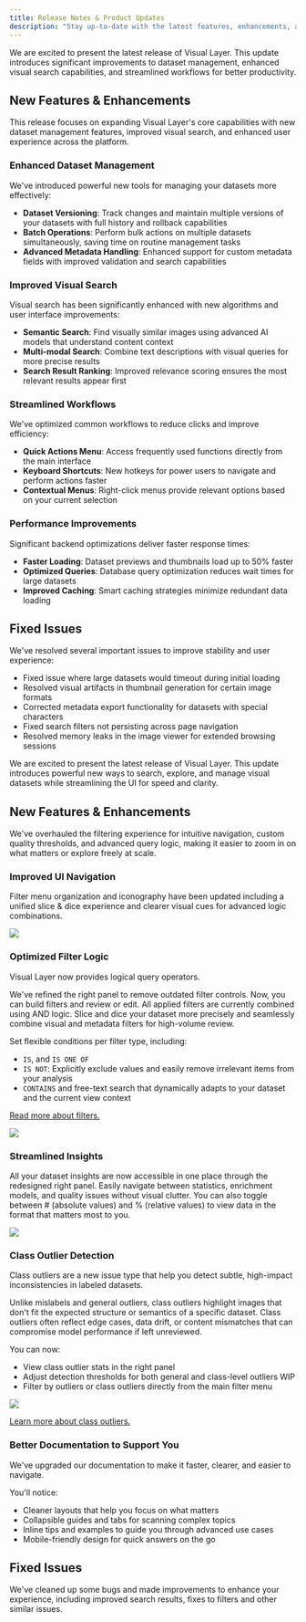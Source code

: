 ```yaml
---
title: Release Notes & Product Updates
description: "Stay up-to-date with the latest features, enhancements, and bug fixes in Visual Layer. This page provides a comprehensive changelog of all product updates."
---
```


<Update label="2025-08-11" >
We are excited to present the latest release of Visual Layer. This update introduces significant improvements to dataset management, enhanced visual search capabilities, and streamlined workflows for better productivity.

## New Features & Enhancements

This release focuses on expanding Visual Layer's core capabilities with new dataset management features, improved visual search, and enhanced user experience across the platform.

### Enhanced Dataset Management

We've introduced powerful new tools for managing your datasets more effectively:

* **Dataset Versioning**: Track changes and maintain multiple versions of your datasets with full history and rollback capabilities
* **Batch Operations**: Perform bulk actions on multiple datasets simultaneously, saving time on routine management tasks
* **Advanced Metadata Handling**: Enhanced support for custom metadata fields with improved validation and search capabilities

### Improved Visual Search

Visual search has been significantly enhanced with new algorithms and user interface improvements:

* **Semantic Search**: Find visually similar images using advanced AI models that understand content context
* **Multi-modal Search**: Combine text descriptions with visual queries for more precise results
* **Search Result Ranking**: Improved relevance scoring ensures the most relevant results appear first

### Streamlined Workflows

We've optimized common workflows to reduce clicks and improve efficiency:

* **Quick Actions Menu**: Access frequently used functions directly from the main interface
* **Keyboard Shortcuts**: New hotkeys for power users to navigate and perform actions faster
* **Contextual Menus**: Right-click menus provide relevant options based on your current selection

### Performance Improvements

Significant backend optimizations deliver faster response times:

* **Faster Loading**: Dataset previews and thumbnails load up to 50% faster
* **Optimized Queries**: Database query optimization reduces wait times for large datasets
* **Improved Caching**: Smart caching strategies minimize redundant data loading

## Fixed Issues

We've resolved several important issues to improve stability and user experience:

* Fixed issue where large datasets would timeout during initial loading
* Resolved visual artifacts in thumbnail generation for certain image formats
* Corrected metadata export functionality for datasets with special characters
* Fixed search filters not persisting across page navigation
* Resolved memory leaks in the image viewer for extended browsing sessions

</Update>

<Update label="2025-05-08" >
We are excited to present the latest release of Visual Layer. This update introduces powerful new ways to search, explore, and manage visual datasets while streamlining the UI for speed and clarity.

## New Features & Enhancements

We've overhauled the filtering experience for intuitive navigation, custom quality thresholds, and advanced query logic, making it easier to zoom in on what matters or explore freely at scale.

### Improved UI Navigation

Filter menu organization and iconography have been updated including a unified slice & dice experience and clearer visual cues for advanced logic combinations.

<Frame>
  <img src="/images/highlight-filters-and-insights.png" />
</Frame>

### Optimized Filter Logic

Visual Layer now provides logical query operators. 

We've refined the right panel to remove outdated filter controls. Now, you can build filters and review or edit. All applied filters are currently combined using AND logic. Slice and dice your dataset more precisely and seamlessly combine visual and metadata filters for high-volume review. 

Set flexible conditions per filter type, including:

* `IS`, and `IS ONE OF`
* `IS NOT`: Explicitly exclude values and easily remove irrelevant items from your analysis
* `CONTAINS` and free-text search that dynamically adapts to your dataset and the current view context

[Read more about filters.](/docs/exploring-datasets/filter-dataset)

<Frame>
  <img src="/images/filters-operators-2.png" />
</Frame>

### Streamlined Insights 

All your dataset insights are now accessible in one place through the redesigned right panel. Easily navigate between statistics, enrichment models, and quality issues without visual clutter. You can also toggle between # (absolute values) and % (relative values) to view data in the format that matters most to you.

<Frame>
  <img src="/images/issues-toggle.gif" />
</Frame>

### Class Outlier Detection

Class outliers are a new issue type that help you detect subtle, high-impact inconsistencies in labeled datasets.

Unlike mislabels and general outliers, class outliers highlight images that don't fit the expected structure or semantics of a specific dataset. Class outliers often reflect edge cases, data drift, or content mismatches that can compromise model performance if left unreviewed.

You can now:

* View class outlier stats in the right panel
* Adjust detection thresholds for both general and class-level outliers WIP
* Filter by outliers or class outliers directly from the main filter menu

<Frame>
  <img src="/images/filters-outliers-classoutliers.png" />
</Frame>

[Learn more about class outliers.](/docs/exploring-datasets/class-outlier)

### Better Documentation to Support You

We've upgraded our documentation to make it faster, clearer, and easier to navigate. 

You'll notice:

* Cleaner layouts that help you focus on what matters
* Collapsible guides and tabs for scanning complex topics
* Inline tips and examples to guide you through advanced use cases
* Mobile-friendly design for quick answers on the go

## Fixed Issues

We've cleaned up some bugs and made improvements to enhance your experience, including improved search results, fixes to filters and other similar issues.
</Update>